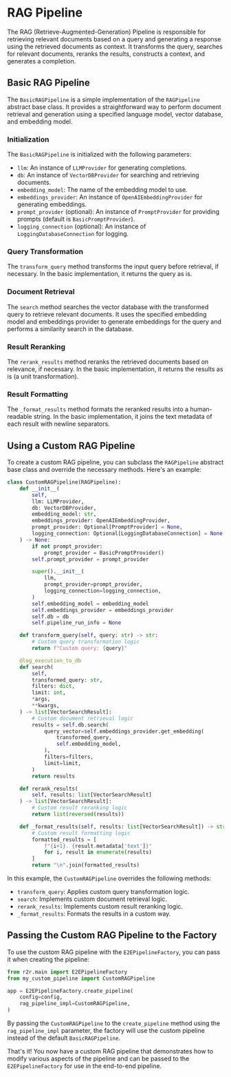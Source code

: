 # RAG Pipeline

The RAG (Retrieve-Augmented-Generation) Pipeline is responsible for retrieving relevant documents based on a query and generating a response using the retrieved documents as context. It transforms the query, searches for relevant documents, reranks the results, constructs a context, and generates a completion.

## Basic RAG Pipeline

The `BasicRAGPipeline` is a simple implementation of the `RAGPipeline` abstract base class. It provides a straightforward way to perform document retrieval and generation using a specified language model, vector database, and embedding model.

### Initialization

The `BasicRAGPipeline` is initialized with the following parameters:
- `llm`: An instance of `LLMProvider` for generating completions.
- `db`: An instance of `VectorDBProvider` for searching and retrieving documents.
- `embedding_model`: The name of the embedding model to use.
- `embeddings_provider`: An instance of `OpenAIEmbeddingProvider` for generating embeddings.
- `prompt_provider` (optional): An instance of `PromptProvider` for providing prompts (default is `BasicPromptProvider`).
- `logging_connection` (optional): An instance of `LoggingDatabaseConnection` for logging.

### Query Transformation

The `transform_query` method transforms the input query before retrieval, if necessary. In the basic implementation, it returns the query as is.

### Document Retrieval

The `search` method searches the vector database with the transformed query to retrieve relevant documents. It uses the specified embedding model and embeddings provider to generate embeddings for the query and performs a similarity search in the database.

### Result Reranking

The `rerank_results` method reranks the retrieved documents based on relevance, if necessary. In the basic implementation, it returns the results as is (a unit transformation).

### Result Formatting

The `_format_results` method formats the reranked results into a human-readable string. In the basic implementation, it joins the text metadata of each result with newline separators.

## Using a Custom RAG Pipeline

To create a custom RAG pipeline, you can subclass the `RAGPipeline` abstract base class and override the necessary methods. Here's an example:

```python
class CustomRAGPipeline(RAGPipeline):
    def __init__(
        self,
        llm: LLMProvider,
        db: VectorDBProvider,
        embedding_model: str,
        embeddings_provider: OpenAIEmbeddingProvider,
        prompt_provider: Optional[PromptProvider] = None,
        logging_connection: Optional[LoggingDatabaseConnection] = None,
    ) -> None:
        if not prompt_provider:
            prompt_provider = BasicPromptProvider()
        self.prompt_provider = prompt_provider

        super().__init__(
            llm,
            prompt_provider=prompt_provider,
            logging_connection=logging_connection,
        )
        self.embedding_model = embedding_model
        self.embeddings_provider = embeddings_provider
        self.db = db
        self.pipeline_run_info = None

    def transform_query(self, query: str) -> str:
        # Custom query transformation logic
        return f"Custom query: {query}"

    @log_execution_to_db
    def search(
        self,
        transformed_query: str,
        filters: dict,
        limit: int,
        *args,
        **kwargs,
    ) -> list[VectorSearchResult]:
        # Custom document retrieval logic
        results = self.db.search(
            query_vector=self.embeddings_provider.get_embedding(
                transformed_query,
                self.embedding_model,
            ),
            filters=filters,
            limit=limit,
        )
        return results

    def rerank_results(
        self, results: list[VectorSearchResult]
    ) -> list[VectorSearchResult]:
        # Custom result reranking logic
        return list(reversed(results))

    def _format_results(self, results: list[VectorSearchResult]) -> str:
        # Custom result formatting logic
        formatted_results = [
            f"{i+1}. {result.metadata['text']}"
            for i, result in enumerate(results)
        ]
        return "\n".join(formatted_results)
```

In this example, the `CustomRAGPipeline` overrides the following methods:
- `transform_query`: Applies custom query transformation logic.
- `search`: Implements custom document retrieval logic.
- `rerank_results`: Implements custom result reranking logic.
- `_format_results`: Formats the results in a custom way.

## Passing the Custom RAG Pipeline to the Factory

To use the custom RAG pipeline with the `E2EPipelineFactory`, you can pass it when creating the pipeline:

```python
from r2r.main import E2EPipelineFactory
from my_custom_pipeline import CustomRAGPipeline

app = E2EPipelineFactory.create_pipeline(
    config=config,
    rag_pipeline_impl=CustomRAGPipeline,
)
```

By passing the `CustomRAGPipeline` to the `create_pipeline` method using the `rag_pipeline_impl` parameter, the factory will use the custom pipeline instead of the default `BasicRAGPipeline`.

That's it! You now have a custom RAG pipeline that demonstrates how to modify various aspects of the pipeline and can be passed to the `E2EPipelineFactory` for use in the end-to-end pipeline.
